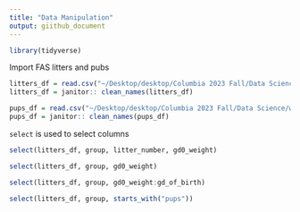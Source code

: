 ```yaml
---
title: "Data Manipulation"
output: giithub_document
---
```


```r
library(tidyverse)
```

Import FAS litters and pubs

```r
litters_df = read.csv("~/Desktop/desktop/Columbia 2023 Fall/Data Science/wrangling/data/FAS_litters.csv")
litters_df = janitor:: clean_names(litters_df)

pups_df = read.csv("~/Desktop/desktop/Columbia 2023 Fall/Data Science/wrangling/data/FAS_pups.csv")
pups_df = janitor:: clean_names(pups_df)

```

`select` is used to select columns

```r
select(litters_df, group, litter_number, gd0_weight)

select(litters_df, group, gd0_weight)

select(litters_df, group, gd0_weight:gd_of_birth)

select(litters_df, group, starts_with("pups"))
```

